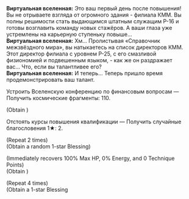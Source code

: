 {{Диалог Начало}}
:'''Виртуальная вселенная:''' Это ваш первый день после повышения! Вы не отрываете взгляда от огромного здания - филиала КММ. Вы полны решимости стать выдающимся штатным служащим P-16 и готовы возглавить команду новых стажёров. А ваши глаза уже устремлены на карьерную ступеньку повыше...
:'''Виртуальная вселенная:''' Хм... Пролистывая «Справочник межзвёздного мира», вы натыкаетесь на список директоров КММ. Этот директор филиала с уровнем P-25, с его смазливой физиономией и подвешенным языком, - как же он раздражает вас... Что, если вы талантливее его?
:'''Виртуальная вселенная:''' И теперь... Теперь пришло время продемонстрировать ваш талант.
:{{Диалог|Звезда}} Устроить Вселенскую конференцию по финансовым вопросам &mdash; Получить космические фрагменты: 110.
:;(Obtain {{Предмет|Космические фрагменты|20|x=110}})
:{{Диалог|Звезда}} Отстоять курсы повышения квалификации &mdash; Получить случайные благословения 1★: 2.
:;(Repeat 2 times)
:;(Obtain a random 1-star Blessing)
:{{SU Special Dialogue|Изобилие|Тревожиться о физическом и ментальном здоровье временных работников|Получить космические фрагменты: 250. Все персонажи восстанавливают НР, равное 100% от их макс. НР.}}
:;(Immediately recovers 100% Max HP, 0% Energy, and 0 Technique Points)
:;(Obtain {{Предмет|Космические фрагменты|20|x=250}})
:{{SU Special Dialogue|Радость|Отдать всю следующую неделю под мероприятия по межвидовому тимбилдингу|Получить благословения 1★: 4.}}
:;(Repeat 4 times)
:;(Obtain a 1-star Blessing
{{Диалог Конец}}